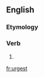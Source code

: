 ==English==

===Etymology===
{{suffix|urge|est|lang=en}}

===Verb===
{{head|en|verb form}}

# {{en-archaic second-person singular of|urge|lang=en}}

[[fr:urgest]]